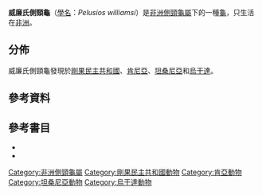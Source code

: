 {{Speciesbox
| image = William's African Mud Turtle (Pelusios williamsi) (7080593585).jpg
| status = LC
| status_system = IUCN2.3
| status_ref = {{sfn|Rhodin|2011|p=000.216}}
| genus = Pelusios
| species = williamsi
| authority = [[Raymond_Ferdinand_Laurent|Laurent]], 1965{{sfn|Rhodin|2011|p=000.216}}{{sfn|Fritz|2007|p=350}}
| synonyms = None
| synonyms_ref ={{sfn|Fritz|2007|p=350}}
| subdivision_ranks= 亞種
| subdivision=
* Pelusios williamsi williamsi <small>Laurent 1956</small>
* Pelusios williamsi laurenti <small>Bour 1984</small>
* Pelusios williamsi lutescens <small>Laurent 1956</small>}}

'''威廉氏側頸龜'''（[[學名|學名]]：''Pelusios williamsi''）是[[非洲側頸龜屬|非洲側頸龜屬]]下的一種[[龜|龜]]，只生活在[[非洲|非洲]]。

== 分佈 ==

威廉氏側頸龜發現於[[剛果民主共和國|剛果民主共和國]]、[[肯尼亞|肯尼亞]]、[[坦桑尼亞|坦桑尼亞]]和[[烏干達|烏干達]]。{{sfn|Rhodin|2011|p=000.216}}

== 參考資料 ==
{{Reflist}}

== 參考書目 ==

* {{cite journal |url=http://www.iucn-tftsg.org/wp-content/uploads/file/Accounts/crm_5_000_checklist_v4_2011.pdf |title=Turtles of the world, 2011 update: Annotated checklist of taxonomy, synonymy, distribution and conservation status |journal=Chelonian Research Monographs |volume=6 |year=2011 |accessdate= |date=2011-12-31 |last1=Rhodin |first1=Anders G.J. |coauthors=van Dijk, Peter Paul; Inverson, John B.; Shaffer, H. Bradley; Roger, Bour |archiveurl=https://www.webcitation.org/64t6NrOyR?url=http://www.iucn-tftsg.org/wp-content/uploads/file/Accounts/crm_5_000_checklist_v4_2011.pdf |archivedate=2012-01-22 |ref=harv |deadurl=yes }}
* {{cite web |url=http://www.cnah.org/pdf_files/851.pdf |title=Checklist of Chelonians of the World |date=2007-10-31 |accessdate=2010-12-29 |last=Fritz |first=Uwe |coauthors=Havaš, Peter |format=pdf |archiveurl=https://www.webcitation.org/5v20ztMND?url=http://www.cnah.org/pdf_files/851.pdf |archivedate=2010-12-17 |ref=harv |deadurl=yes }}

{{Wikispecies|Pelusios williamsi}}
{{Taxonbar|from=Q2197483}}

[[Category:非洲側頸龜屬|Category:非洲側頸龜屬]]
[[Category:剛果民主共和國動物|Category:剛果民主共和國動物]]
[[Category:肯亞動物|Category:肯亞動物]]
[[Category:坦桑尼亞動物|Category:坦桑尼亞動物]]
[[Category:烏干達動物|Category:烏干達動物]]


{{turtle-stub}}